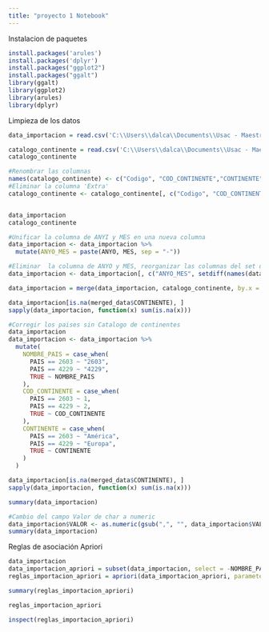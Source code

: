 ```yaml
---
title: "proyecto 1 Notebook"
---
```


Instalacion de paquetes
```r
install.packages('arules')
install.packages('dplyr')
install.packages("ggplot2")
install.packages("ggalt")
library(ggalt)
library(ggplot2)
library(arules)
library(dplyr)

```
Limpieza de los datos
```r
data_importacion = read.csv('C:\\Users\\dalca\\Documents\\Usac - Maestria\\2024\\Cursos\\Cuarto Trimeste\\Mineria de datos\\Proyecto 1\\95_2024_4_04_MIICC408_A_Proyecto1\\Datos\\Importaciones.csv', sep=',', fileEncoding = "latin1")

catalogo_continente = read.csv('C:\\Users\\dalca\\Documents\\Usac - Maestria\\2024\\Cursos\\Cuarto Trimeste\\Mineria de datos\\Proyecto 1\\95_2024_4_04_MIICC408_A_Proyecto1\\Datos\\Catalogo Pais-Continente.csv', sep=',' ,fileEncoding = "UTF-8")
catalogo_continente

#Renombrar las columnas
names(catalogo_continente) <- c("Codigo", "COD_CONTINENTE","CONTINENTE", "NOMBRE_PAIS")
#Eliminar la columna 'Extra' 
catalogo_continente <- catalogo_continente[, c("Codigo", "COD_CONTINENTE","CONTINENTE", "NOMBRE_PAIS")]


data_importacion
catalogo_continente

#Unificar la columna de ANYI y MES en una nueva columna
data_importacion <- data_importacion %>%
  mutate(ANYO_MES = paste(ANYO, MES, sep = "-"))

#Eliminar  la columna de ANYO y MES, reorganizar las columnas del set de datos
data_importacion <- data_importacion[, c("ANYO_MES", setdiff(names(data_importacion), c("ANYO_MES","ANYO", "MES")))]

data_importacion = merge(data_importacion, catalogo_continente, by.x = "PAIS", by.y = "Codigo", all.x = TRUE)

data_importacion[is.na(merged_data$CONTINENTE), ]
sapply(data_importacion, function(x) sum(is.na(x)))

#Corregir los paises sin Catalogo de continentes
data_importacion
data_importacion <- data_importacion %>%
  mutate(
    NOMBRE_PAIS = case_when(
      PAIS == 2603 ~ "2603",
      PAIS == 4229 ~ "4229",
      TRUE ~ NOMBRE_PAIS
    ),
    COD_CONTINENTE = case_when(
      PAIS == 2603 ~ 1,
      PAIS == 4229 ~ 2,
      TRUE ~ COD_CONTINENTE
    ),
    CONTINENTE = case_when(
      PAIS == 2603 ~ "América",
      PAIS == 4229 ~ "Europa",
      TRUE ~ CONTINENTE
    )
  )

data_importacion[is.na(merged_data$CONTINENTE), ]
sapply(data_importacion, function(x) sum(is.na(x)))

summary(data_importacion)

#Cambio del campo Valor de char a numeric
data_importacion$VALOR <- as.numeric(gsub(",", "", data_importacion$VALOR))
summary(data_importacion)

```

Reglas de asociación Apriori
```r

data_importacion
data_importacion_apriori = subset(data_importacion, select = -NOMBRE_PAIS)
reglas_importacion_apriori = apriori(data_importacion_apriori, parameter = list(support = 0.2, confidence = 0.5) )

summary(reglas_importacion_apriori) 

reglas_importacion_apriori

inspect(reglas_importacion_apriori)
```
